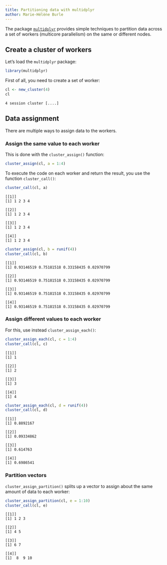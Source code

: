 ```yaml
---
title: Partitioning data with multidplyr
author: Marie-Hélène Burle
---
```


:::{.def}

The package [`multidplyr`](https://cran.r-project.org/web/packages/multidplyr/index.html) provides simple techniques to partition data across a set of workers (multicore parallelism) on the same or different nodes.

:::

## Create a cluster of workers

Let's load the `multidplyr` package:

```.r
library(multidplyr)
```

First of all, you need to create a set of worker:

```.r
cl <- new_cluster(4)
cl
```

```
4 session cluster [....]
```

## Data assignment

There are multiple ways to assign data to the workers.

### Assign the same value to each worker

This is done with the `cluster_assign()` function:

```.r
cluster_assign(cl, a = 1:4)
```

To execute the code on each worker and return the result, you use the function `cluster_call()`:

```.r
cluster_call(cl, a)
```

```
[[1]]
[1] 1 2 3 4

[[2]]
[1] 1 2 3 4

[[3]]
[1] 1 2 3 4

[[4]]
[1] 1 2 3 4
```

```.r
cluster_assign(cl, b = runif(4))
cluster_call(cl, b)
```

```
[[1]]
[1] 0.93146519 0.75181518 0.33158435 0.02970799

[[2]]
[1] 0.93146519 0.75181518 0.33158435 0.02970799

[[3]]
[1] 0.93146519 0.75181518 0.33158435 0.02970799

[[4]]
[1] 0.93146519 0.75181518 0.33158435 0.02970799
```

### Assign different values to each worker

For this, use instead `cluster_assign_each()`:

```.r
cluster_assign_each(cl, c = 1:4)
cluster_call(cl, c)
```

```
[[1]]
[1] 1

[[2]]
[1] 2

[[3]]
[1] 3

[[4]]
[1] 4
```

```.r
cluster_assign_each(cl, d = runif(4))
cluster_call(cl, d)
```

```
[[1]]
[1] 0.8892167

[[2]]
[1] 0.09334862

[[3]]
[1] 0.614763

[[4]]
[1] 0.6986541
```

### Partition vectors

`cluster_assign_partition()` splits up a vector to assign about the same amount of data to each worker:

```.r
cluster_assign_partition(cl, e = 1:10)
cluster_call(cl, e)
```

```
[[1]]
[1] 1 2 3

[[2]]
[1] 4 5

[[3]]
[1] 6 7

[[4]]
[1]  8  9 10
```
